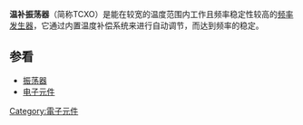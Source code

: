 {{Unreferenced|time=2022-01-15T03:35:27+00:00}}
'''温补振荡器'''（简称TCXO）是能在较宽的温度范围内工作且频率稳定性较高的[[频率发生器|频率发生器]]，它通过内置温度补偿系统来进行自动调节，而达到频率的稳定。

== 参看 ==

*[[振荡器|振荡器]]
*[[电子元件|电子元件]]
{{Standard-stub}}
[[Category:電子元件|Category:電子元件]]